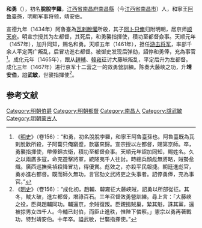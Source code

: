 '''和勇'''（{{bd|？||1474年|catIdx=H}}），初名'''脫脫孛羅'''，[[江西省|江西省]][[南昌府|南昌府]][[南昌縣|南昌縣]]（今[[江西省|江西省]][[南昌市|南昌市]]）人，和寧王[[阿魯臺|阿魯臺]]孫，明朝军事将领，靖安伯。

宣德九年（1434年）阿魯臺為[[瓦剌|瓦剌]][[脫懽|脫懽]]所殺，其子[[阿卜只俺|阿卜只俺]]归附明朝，居京师[[顺天府|顺天府]]。明宣宗授其为左都督，其死后，和勇襲指揮使，積功至都督僉事。天顺元年（1457年），加升同知，赐名和勇。天顺五年（1461年），担任[[游击将军|游击将军]]，率部千余人平定两广叛乱，后冒功進右都督。被御史发现后弹劾，詔停和勇俸，充為事官<ref>《[[明史|明史]]》（卷156）：“和勇，初名脫脫孛羅，和寧王阿魯臺孫也。阿魯臺既為瓦剌脫歡所殺，子阿蔔只俺窮蹙，款塞來歸。宣宗授以左都督，賜第京師。卒，勇襲指揮使，帶俸錦衣衛，積功至都督僉事。天順元年詔加同知，賜姓名。久之以兩廣多寇，命充遊擊將軍，統降夷千人往討。時總兵顏彪無將略，賊勢愈熾。廣西巡撫吳禎殺降冒功，得優賞。彪效之，亦殺平民報捷。朝廷進彪官，勇亦進右都督。既而師久無功，言官劾文武將吏之失事者。詔停勇俸，充為事官。”</ref>。成化元年（1465年），跟从[[趙輔|趙輔]]、[[韓雍|韓雍]]征讨大藤峽叛乱，平定后升为左都督。成化三年（1467年）进行京军十二营之一的效勇營訓練。陈奏大藤峽之功，升'''靖安伯'''，謚'''武敏'''，世襲指揮使<ref>《[[明史|明史]]》（卷156）：“成化初，趙輔、韓雍征大藤峽賊，詔勇以所部從征。其冬，賊大破，進左都督，增祿百石。三年召督效勇營訓練。尋上言：「大藤峽之役，臣與趙輔同功。輔還京，余賊復叛。臣親搗賊巢，縶其魁，誅其黨，還被掠男女四千人。今輔已封伯，而臣止進秩，惟陛下憐察。」憲宗以勇再著戰功，特封靖安伯。十年卒。謚武敏，世襲指揮使。”</ref>。

==参考文献==
{{wikisource|明史/卷156}}
<div class="references-small">
<references />
</div>

{{明朝人物小作品}}

[[Category:明朝伯爵|Category:明朝伯爵]]
[[Category:明朝都督|Category:明朝都督]]
[[Category:南昌人|Category:南昌人]]
[[Category:諡武敏|Category:諡武敏]]
[[Category:明朝蒙古人|Category:明朝蒙古人]]